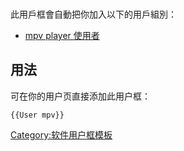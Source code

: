 {{Userbox 
|border-c=#000000
|border-s=1 
|id-c=#3F3F3F
|id-s=12 

|id-fc=#000 
|info-c=#722b72
|info-s=9
|info-fc=#888
|id=[[File:Mpv logo (official).png|44px]]
|info=<center>这个用户使用 [https://mpv.io <span style="color:#292f33;">mpv player</span>] 观看视频。</center>
}}

<noinclude>
<br clear="all" />
此用戶框會自動把你加入以下的用戶組別：
*[[:Category:mpv player 使用者|mpv player 使用者]]
== 用法 ==
可在你的用户页直接添加此用户框：
<pre>{{User mpv}}</pre>

[[Category:软件用户框模板]]
</noinclude>
